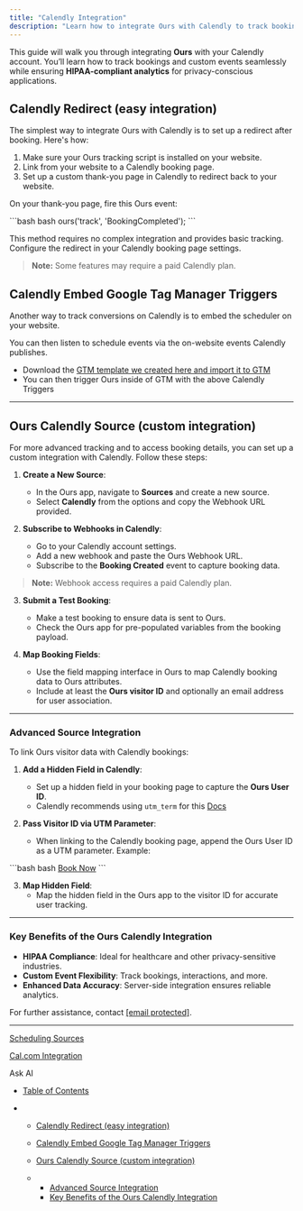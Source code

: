 ```yaml
---
title: "Calendly Integration"
description: "Learn how to integrate Ours with Calendly to track bookings and custom events effortlessly while maintaining privacy and HIPAA compliance."
---
```


This guide will walk you through integrating **Ours** with your Calendly account. You’ll learn how to track bookings and custom events seamlessly while ensuring **HIPAA-compliant analytics** for privacy-conscious applications.

## Calendly Redirect (easy integration)

The simplest way to integrate Ours with Calendly is to set up a redirect after booking. Here's how:

1. Make sure your Ours tracking script is installed on your website.
2. Link from your website to a Calendly booking page.
3. Set up a custom thank-you page in Calendly to redirect back to your website.

On your thank-you page, fire this Ours event:

<CodeGroup>
  ```bash bash
  ours('track', 'BookingCompleted');
  ```
</CodeGroup>

This method requires no complex integration and provides basic tracking. Configure the redirect in your Calendly booking page settings.

> **Note:** Some features may require a paid Calendly plan.

## Calendly Embed Google Tag Manager Triggers

Another way to track conversions on Calendly is to embed the scheduler on your website.

You can then listen to schedule events via the on-website events Calendly publishes.

* Download the [GTM template we created here and import it to GTM](https://gist.github.com/tylerzey/749a67ebe655649c4e3bf2c18a48552e)
* You can then trigger Ours inside of GTM with the above Calendly Triggers

***

## Ours Calendly Source (custom integration)

For more advanced tracking and to access booking details, you can set up a custom integration with Calendly. Follow these steps:

1. **Create a New Source**:

   * In the Ours app, navigate to **Sources** and create a new source.
   * Select **Calendly** from the options and copy the Webhook URL provided.

2. **Subscribe to Webhooks in Calendly**:

   * Go to your Calendly account settings.
   * Add a new webhook and paste the Ours Webhook URL.
   * Subscribe to the **Booking Created** event to capture booking data.

> **Note:** Webhook access requires a paid Calendly plan.

3. **Submit a Test Booking**:

   * Make a test booking to ensure data is sent to Ours.
   * Check the Ours app for pre-populated variables from the booking payload.

4. **Map Booking Fields**:

   * Use the field mapping interface in Ours to map Calendly booking data to Ours attributes.
   * Include at least the **Ours visitor ID** and optionally an email address for user association.

***

### Advanced Source Integration

To link Ours visitor data with Calendly bookings:

1. **Add a Hidden Field in Calendly**:

   * Set up a hidden field in your booking page to capture the **Ours User ID**.
   * Calendly recommends using `utm_term` for this [Docs](https://community.calendly.com/featured-tips-tricks-32/hidden-fields-what-they-are-and-how-to-use-them-1929)

2. **Pass Visitor ID via UTM Parameter**:

   * When linking to the Calendly booking page, append the Ours User ID as a UTM parameter. Example:

<CodeGroup>
  ```bash bash
  <a href="https://calendly.com/your-booking-page?utm_term={{ours_user_id}}">Book Now</a>
  ```
</CodeGroup>

3. **Map Hidden Field**:
   * Map the hidden field in the Ours app to the visitor ID for accurate user tracking.

***

### Key Benefits of the Ours Calendly Integration

* **HIPAA Compliance**: Ideal for healthcare and other privacy-sensitive industries.
* **Custom Event Flexibility**: Track bookings, interactions, and more.
* **Enhanced Data Accuracy**: Server-side integration ensures reliable analytics.

For further assistance, contact [\[email protected\]](/cdn-cgi/l/email-protection#9deee8ededf2efe9ddf2e8efeeedeff4ebfcfee4b3fef2f0).

***

[Scheduling Sources](/docs/Scheduling)

[Cal.com Integration](/docs/calcom)

Ask AI

* [Table of Contents](#)

* * [Calendly Redirect (easy integration)](#calendly-redirect-easy-integration)

  * [Calendly Embed Google Tag Manager Triggers](#calendly-embed-google-tag-manager-triggers)

  * [Ours Calendly Source (custom integration)](#ours-calendly-source-custom-integration)

  * * [Advanced Source Integration](#advanced-source-integration)
    * [Key Benefits of the Ours Calendly Integration](#key-benefits-of-the-ours-calendly-integration)
